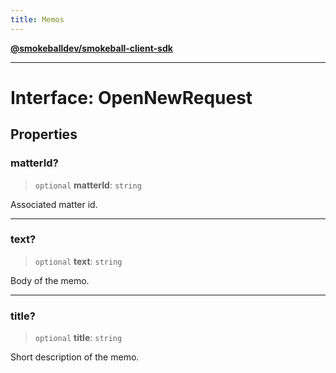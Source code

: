 ```yaml
---
title: Memos
---
```

[**@smokeballdev/smokeball-client-sdk**](../../../../README.md)

***

# Interface: OpenNewRequest

## Properties

### matterId?

> `optional` **matterId**: `string`

Associated matter id.

***

### text?

> `optional` **text**: `string`

Body of the memo.

***

### title?

> `optional` **title**: `string`

Short description of the memo.
